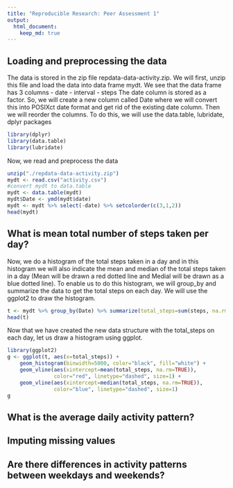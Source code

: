 ```yaml
---
title: "Reproducible Research: Peer Assessment 1"
output: 
  html_document:
    keep_md: true
---
```



## Loading and preprocessing the data
The data is stored in the zip file repdata-data-activity.zip. We will first, unzip this file and load the data into data frame mydt. We see that the data frame has 3 columns
- date
- interval
- steps
The date column is stored as a factor. So, we will create a new column called Date where we will convert this into POSIXct date format and get rid of the existing date column. Then we will reorder the columns. To do this, we will use the data.table, lubridate, dplyr packages

```r
library(dplyr)
library(data.table)
library(lubridate)
```

Now, we read and preprocess the data
```r
unzip("./repdata-data-activity.zip")
mydt <- read.csv("activity.csv")
#convert mydt to data.table
mydt <- data.table(mydt)
mydt$Date <- ymd(mydt$date)
mydt <- mydt %>% select(-date) %>% setcolorder(c(3,1,2))
head(mydt)
```



## What is mean total number of steps taken per day?
Now, we do a histogram of the total steps taken in a day and in this histogram we will also indicate the mean and median of the total steps taken in a day (Mean will be drawn a red dotted line and Medial will be drawn as a blue dotted line). To enable us to do this histogram, we will group_by and summarize the data to get the total steps on each day. We will use the ggplot2 to draw the histogram.

```r
t <- mydt %>% group_by(Date) %>% summarize(total_steps=sum(steps, na.rm=TRUE))
head(t)
```

Now that we have created the new data structure with the total_steps on each day, let us draw a histogram using ggplot.

```r
library(ggplot2)
g <- ggplot(t, aes(x=total_steps)) + 
    geom_histogram(binwidth=5000, color="black", fill="white") +
    geom_vline(aes(xintercept=mean(total_steps, na.rm=TRUE)), 
               color="red", linetype="dashed", size=1) +
    geom_vline(aes(xintercept=median(total_steps, na.rm=TRUE)), 
               color="blue", linetype="dashed", size=1)
g
```


## What is the average daily activity pattern?



## Imputing missing values



## Are there differences in activity patterns between weekdays and weekends?
